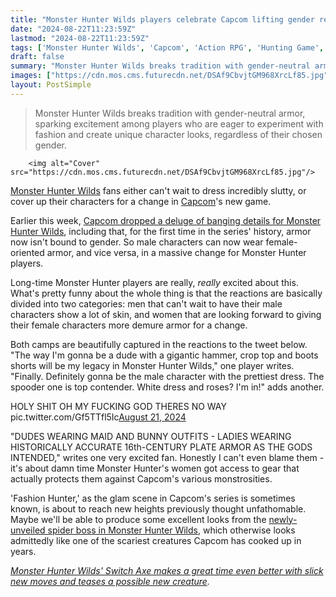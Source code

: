 ```yaml
---
title: "Monster Hunter Wilds players celebrate Capcom lifting gender restrictions on armor after 20 years: 'Gonna be the male character with the prettiest dress'"
date: "2024-08-22T11:23:59Z"
lastmod: "2024-08-22T11:23:59Z"
tags: ['Monster Hunter Wilds', 'Capcom', 'Action RPG', 'Hunting Game', 'PC', 'Xbox', 'PlayStation']
draft: false
summary: "Monster Hunter Wilds breaks tradition with gender-neutral armor, sparking excitement among players who are eager to experiment with fashion and create unique character looks, regardless of their chosen gender."
images: ["https://cdn.mos.cms.futurecdn.net/DSAf9CbvjtGM968XrcLf85.jpg"]
layout: PostSimple
---
```

> Monster Hunter Wilds breaks tradition with gender-neutral armor, sparking excitement among players who are eager to experiment with fashion and create unique character looks, regardless of their chosen gender.


        <img alt="Cover" src="https://cdn.mos.cms.futurecdn.net/DSAf9CbvjtGM968XrcLf85.jpg"/>
        
[Monster Hunter Wilds](https://www.gamesradar.com/games/monster-hunter/monster-hunter-wilds-guide/) fans either can't wait to dress incredibly slutty, or cover up their characters for a change in [Capcom](https://www.gamesradar.com/tag/capcom/)'s new game.

Earlier this week, [Capcom dropped a deluge of banging details for Monster Hunter Wilds](https://www.gamesradar.com/games/monster-hunter/monster-hunter-wilds-is-dropping-banger-after-banger-at-gamescom-gender-neutral-armor-skippable-cutscenes-built-in-weapon-skills-single-player-pause-3d-map-and-more/), including that, for the first time in the series' history, armor now isn't bound to gender. So male characters can now wear female-oriented armor, and vice versa, in a massive change for Monster Hunter players.

Long-time Monster Hunter players are really, *really* excited about this. What's pretty funny about the whole thing is that the reactions are basically divided into two categories: men that can't wait to have their male characters show a lot of skin, and women that are looking forward to giving their female characters more demure armor for a change.

Both camps are beautifully captured in the reactions to the tweet below. "The way I'm gonna be a dude with a gigantic hammer, crop top and boots shorts will be my legacy in Monster Hunter Wilds," one player writes. "Finally. Definitely gonna be the male character with the prettiest dress. The spooder one is top contender. White dress and roses? I'm in!" adds another.

HOLY SHIT OH MY FUCKING GOD THERES NO WAY pic.twitter.com/Gf5TTfl5Ic[August 21, 2024](https://twitter.com/Cocogasm_/status/1826219359402168370)

"DUDES WEARING MAID AND BUNNY OUTFITS - LADIES WEARING HISTORICALLY ACCURATE 16th-CENTURY PLATE ARMOR AS THE GODS INTENDED," writes one very excited fan. Honestly I can't even blame them - it's about damn time Monster Hunter's women got access to gear that actually protects them against Capcom's various monstrosities. 

'Fashion Hunter,' as the glam scene in Capcom's series is sometimes known, is about to reach new heights previously thought unfathomable. Maybe we'll be able to produce some excellent looks from the [newly-unveiled spider boss in Monster Hunter Wilds](https://www.gamesradar.com/games/monster-hunter/new-monster-hunter-wilds-trailer-reveals-the-scariest-spider-boss-this-series-has-cooked-up-in-20-years-meet-lala-barina-and-the-lightning-wyvern-rey-dau/), which otherwise looks admittedly like one of the scariest creatures Capcom has cooked up in years.

[<em>Monster Hunter Wilds' Switch Axe makes a great time even better with slick new moves and teases a possible new creature</em>](https://www.gamesradar.com/games/monster-hunter/monster-hunter-wilds-switch-axe-makes-a-great-time-even-better-with-slick-new-moves-and-teases-a-possible-new-creature/)*.*
        